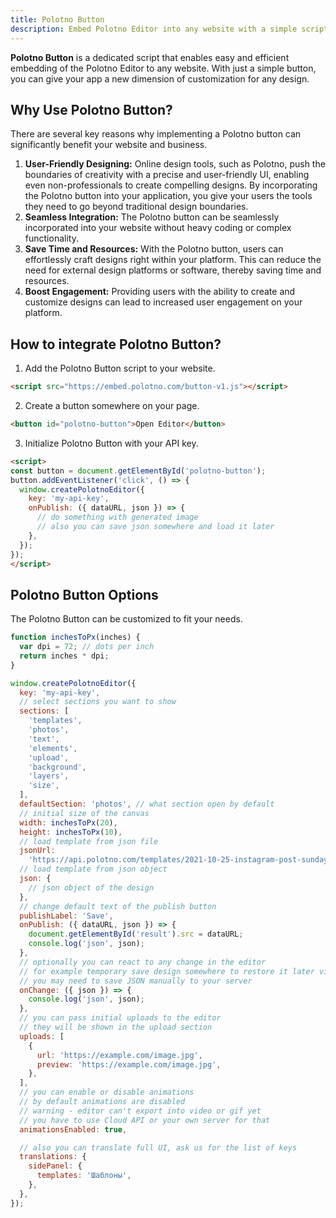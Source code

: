 ```yaml
---
title: Polotno Button
description: Embed Polotno Editor into any website with a simple script and button
---
```


**Polotno Button** is a dedicated script that enables easy and efficient embedding of the Polotno Editor to any website. With just a simple button, you can give your app a new dimension of customization for any design.

## Why Use Polotno Button?

There are several key reasons why implementing a Polotno button can significantly benefit your website and business.

1. **User-Friendly Designing:** Online design tools, such as Polotno, push the boundaries of creativity with a precise and user-friendly UI, enabling even non-professionals to create compelling designs. By incorporating the Polotno button into your application, you give your users the tools they need to go beyond traditional design boundaries.
2. **Seamless Integration:** The Polotno button can be seamlessly incorporated into your website without heavy coding or complex functionality.
3. **Save Time and Resources:** With the Polotno button, users can effortlessly craft designs right within your platform. This can reduce the need for external design platforms or software, thereby saving time and resources.
4. **Boost Engagement:** Providing users with the ability to create and customize designs can lead to increased user engagement on your platform.

## How to integrate Polotno Button?

1. Add the Polotno Button script to your website.

```html
<script src="https://embed.polotno.com/button-v1.js"></script>
```

2. Create a button somewhere on your page.

```html
<button id="polotno-button">Open Editor</button>
```

3. Initialize Polotno Button with your API key.

```html
<script>
const button = document.getElementById('polotno-button');
button.addEventListener('click', () => {
  window.createPolotnoEditor({
    key: 'my-api-key',
    onPublish: ({ dataURL, json }) => {
      // do something with generated image
      // also you can save json somewhere and load it later
    },
  });
});
</script>
```

## Polotno Button Options

The Polotno Button can be customized to fit your needs.

```javascript
function inchesToPx(inches) {
  var dpi = 72; // dots per inch
  return inches * dpi;
}

window.createPolotnoEditor({
  key: 'my-api-key',
  // select sections you want to show
  sections: [
    'templates',
    'photos',
    'text',
    'elements',
    'upload',
    'background',
    'layers',
    'size',
  ],
  defaultSection: 'photos', // what section open by default
  // initial size of the canvas
  width: inchesToPx(20),
  height: inchesToPx(10),
  // load template from json file
  jsonUrl:
    'https://api.polotno.com/templates/2021-10-25-instagram-post-sunday-reminder.json',
  // load template from json object
  json: {
    // json object of the design
  },
  // change default text of the publish button
  publishLabel: 'Save',
  onPublish: ({ dataURL, json }) => {
    document.getElementById('result').src = dataURL;
    console.log('json', json);
  },
  // optionally you can react to any change in the editor
  // for example temporary save design somewhere to restore it later via jsonUrl
  // you may need to save JSON manually to your server
  onChange: ({ json }) => {
    console.log('json', json);
  },
  // you can pass initial uploads to the editor
  // they will be shown in the upload section
  uploads: [
    {
      url: 'https://example.com/image.jpg',
      preview: 'https://example.com/image.jpg',
    },
  ],
  // you can enable or disable animations
  // by default animations are disabled
  // warning - editor can't export into video or gif yet
  // you have to use Cloud API or your own server for that
  animationsEnabled: true,

  // also you can translate full UI, ask us for the list of keys
  translations: {
    sidePanel: {
      templates: 'Шаблоны',
    },
  },
});
```


